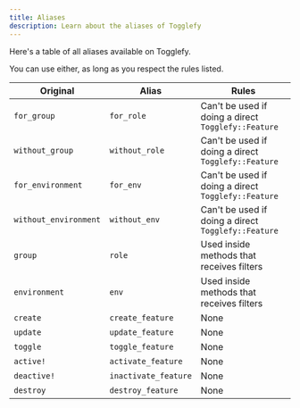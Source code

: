 ```yaml
---
title: Aliases
description: Learn about the aliases of Togglefy
---
```


Here's a table of all aliases available on Togglefy.

You can use either, as long as you respect the rules listed.

| Original              | Alias                | Rules                                               |
| --------------------- | -------------------- | --------------------------------------------------- |
| `for_group`           | `for_role`           | Can't be used if doing a direct `Togglefy::Feature` |
| `without_group`       | `without_role`       | Can't be used if doing a direct `Togglefy::Feature` |
| `for_environment`     | `for_env`            | Can't be used if doing a direct `Togglefy::Feature` |
| `without_environment` | `without_env`        | Can't be used if doing a direct `Togglefy::Feature` |
| `group`               | `role`               | Used inside methods that receives filters           |
| `environment`         | `env`                | Used inside methods that receives filters           |
| `create`              | `create_feature`     | None                                                |
| `update`              | `update_feature`     | None                                                |
| `toggle`              | `toggle_feature`     | None                                                |
| `active!`             | `activate_feature`   | None                                                |
| `deactive!`           | `inactivate_feature` | None                                                |
| `destroy`             | `destroy_feature`    | None                                                |